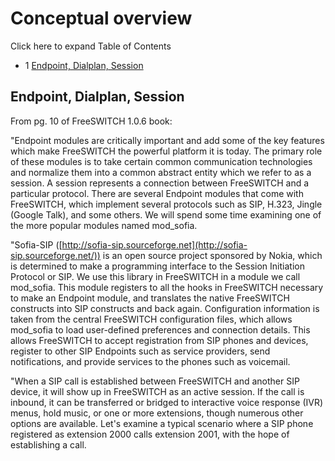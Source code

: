 
# Conceptual overview 

 

Click here to expand Table of Contents

* 1 [Endpoint, Dialplan, Session](#endpoint-dialplan-session)

## Endpoint, Dialplan, Session

From pg. 10 of FreeSWITCH 1.0.6 book:

"Endpoint modules are critically important and add some of the key features which make FreeSWITCH the powerful platform it is today. The primary role of these modules is to take certain common communication technologies and normalize them into a common abstract entity which we refer to as a session. A session represents a connection between FreeSWITCH and a particular protocol. There are several Endpoint modules that come with FreeSWITCH, which implement several protocols such as SIP, H.323, Jingle (Google Talk), and some others. We will spend some time examining one of the more popular modules named mod\_sofia.

"Sofia-SIP ([http://sofia-sip.sourceforge.net](http://sofia-sip.sourceforge.net/)) is an open source project sponsored by Nokia, which is determined to make a programming interface to the Session Initiation Protocol or SIP. We use this library in FreeSWITCH in a module we call mod\_sofia. This module registers to all the hooks in FreeSWITCH necessary to make an Endpoint module, and translates the native FreeSWITCH constructs into SIP constructs and back again. Configuration information is taken from the central FreeSWITCH configuration files, which allows mod\_sofia to load user-defined preferences and connection details. This allows FreeSWITCH to accept registration from SIP phones and devices, register to other SIP Endpoints such as service providers, send notifications, and provide services to the phones such as voicemail.

"When a SIP call is established between FreeSWITCH and another SIP device, it will show up in FreeSWITCH as an active session. If the call is inbound, it can be transferred or bridged to interactive voice response (IVR) menus, hold music, or one or more extensions, though numerous other options are available. Let's examine a typical scenario where a SIP phone registered as extension 2000 calls extension 2001, with the hope of establishing a call.


